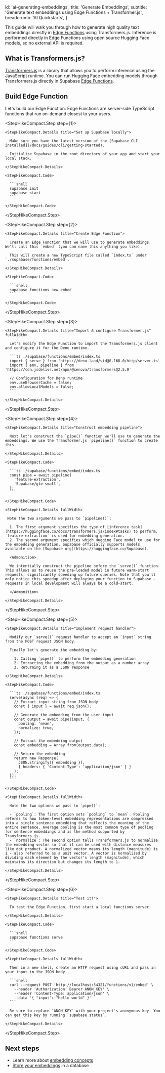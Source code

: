 
  id: 'ai-generating-embeddings',
  title: 'Generate Embeddings',
  subtitle: 'Generate text embeddings using Edge Functions + Transformer.js.',
  breadcrumb: 'AI Quickstarts',
}

This guide will walk you through how to generate high quality text embeddings directly in [Edge Functions](/docs/guides/functions) using Transformers.js. Inference is performed directly in Edge Functions using open source Hugging Face models, so no external API is required.

## What is Transformers.js?

[Transformers.js](https://huggingface.co/docs/transformers.js/index) is a library that allows you to perform inference using the JavaScript runtime. You can run Hugging Face embedding models through Transformers.js directly in Supabase [Edge Functions](/docs/guides/functions).

## Build Edge Function

Let's build our Edge Function. Edge Functions are server-side TypeScript functions that run on-demand closest to your users.

<StepHikeCompact>

  <StepHikeCompact.Step step={1}>

    <StepHikeCompact.Details title="Set up Supabase locally">

      Make sure you have the latest version of the [Supabase CLI installed](/docs/guides/cli/getting-started).

      Initialize Supabase in the root directory of your app and start your local stack.

    </StepHikeCompact.Details>

    <StepHikeCompact.Code>

      ```shell
      supabase init
      supabase start
      ```

    </StepHikeCompact.Code>

  </StepHikeCompact.Step>

  <StepHikeCompact.Step step={2}>

    <StepHikeCompact.Details title="Create Edge Function">

      Create an Edge Function that we will use to generate embeddings. We'll call this `embed` (you can name this anything you like).

      This will create a new TypeScript file called `index.ts` under `./supabase/functions/embed`.

    </StepHikeCompact.Details>

    <StepHikeCompact.Code>

      ```shell
      supabase functions new embed
      ```

    </StepHikeCompact.Code>

  </StepHikeCompact.Step>

  <StepHikeCompact.Step step={3}>

    <StepHikeCompact.Details title="Import & configure Transformer.js" fullWidth>

      Let's modify the Edge Function to import the Transformers.js client and configure it for the Deno runtime.

      ```ts ./supabase/functions/embed/index.ts
      import { serve } from 'https://deno.land/std@0.168.0/http/server.ts'
      import { env, pipeline } from 'https://cdn.jsdelivr.net/npm/@xenova/transformers@2.5.0'

      // Configuration for Deno runtime
      env.useBrowserCache = false;
      env.allowLocalModels = false;
      ```

    </StepHikeCompact.Details>

  </StepHikeCompact.Step>

  <StepHikeCompact.Step step={4}>

    <StepHikeCompact.Details title="Construct embedding pipeline">

      Next let's construct the `pipe()` function we'll use to generate the embeddings. We use the Transformer.js `pipeline()` function to create this.

    </StepHikeCompact.Details>

    <StepHikeCompact.Code>

      ```ts ./supabase/functions/embed/index.ts
      const pipe = await pipeline(
        'feature-extraction',
        'Supabase/gte-small',
      );
      ```

    </StepHikeCompact.Code>

    <StepHikeCompact.Details fullWidth>

     Note the two arguments we pass to `pipeline()`:

      1. The first argument specifies the type of [inference task](https://huggingface.co/docs/transformers.js/index#tasks) to perform. `feature-extraction` is used for embedding generation.
      2. The second argument specifies which Hugging Face model to use for the embedding generation. Supabase officially supports models available on the [Supabase org](https://huggingface.co/Supabase).

      <Admonition>

      We intentially construct the pipeline before the `serve()` function. This allows us to reuse the pre-loaded model in future warm-start requests, significantly speeding up future queries. Note that you'll only notice this speedup after deploying your function to Supabase - requests in local development will always be a cold-start.

      </Admonition>

    </StepHikeCompact.Details>

  </StepHikeCompact.Step>

  <StepHikeCompact.Step step={5}>

    <StepHikeCompact.Details title="Implement request handler">

      Modify our `serve()` request handler to accept an `input` string from the POST request JSON body.

      Finally let's generate the embedding by:

        1. Calling `pipe()` to perform the embedding generation
        2. Extracting the embedding from the output as a number array
        3. Returning it as a JSON response

    </StepHikeCompact.Details>

    <StepHikeCompact.Code>

      ```ts ./supabase/functions/embed/index.ts
      serve(async (req) => {
        // Extract input string from JSON body
        const { input } = await req.json();

        // Generate the embedding from the user input
        const output = await pipe(input, {
          pooling: 'mean',
          normalize: true,
        });

        // Extract the embedding output
        const embedding = Array.from(output.data);

        // Return the embedding
        return new Response(
          JSON.stringify({ embedding }),
          { headers: { 'Content-Type': 'application/json' } }
        );
      });
      ```

    </StepHikeCompact.Code>

    <StepHikeCompact.Details fullWidth>

      Note the two options we pass to `pipe()`:

      - `pooling`: The first option sets `pooling` to `mean`. Pooling referes to how token-level embedding representations are compressed into a single sentence embedding that reflects the meaning of the entire sentence. Average pooling is the most common type of pooling for sentence embeddings and is the method supported by Transformers.js.
      - `normalize`: The second option tells Transformers.js to normalize the embedding vector so that it can be used with distance measures like dot product. A normalized vector means its length (magnitude) is 1 - also referred to as a unit vector. A vector is normalized by dividing each element by the vector's length (magnitude), which maintains its direction but changes its length to 1.

    </StepHikeCompact.Details>

  </StepHikeCompact.Step>

  <StepHikeCompact.Step step={6}>

    <StepHikeCompact.Details title="Test it!">

      To test the Edge Function, first start a local functions server.

    </StepHikeCompact.Details>

    <StepHikeCompact.Code>

      ```shell
      supabase functions serve
      ```

    </StepHikeCompact.Code>

    <StepHikeCompact.Details fullWidth>

      Then in a new shell, create an HTTP request using cURL and pass in your input in the JSON body.

      ```shell
      curl --request POST 'http://localhost:54321/functions/v1/embed' \
        --header 'Authorization: Bearer ANON_KEY' \
        --header 'Content-Type: application/json' \
        --data '{ "input": "hello world" }'
      ```

      Be sure to replace `ANON_KEY` with your project's anonymous key. You can get this key by running `supabase status`.

    </StepHikeCompact.Details>

  </StepHikeCompact.Step>

</StepHikeCompact>

## Next steps

- Learn more about [embedding concepts](/docs/guides/ai/concepts)
- [Store your embeddings](/docs/guides/ai/vector-columns) in a database



